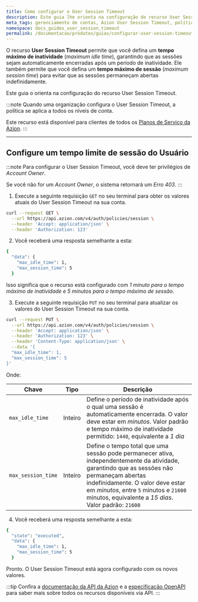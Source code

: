 ```yaml
---
title: Como configurar o User Session Timeout
description: Este guia lhe orienta na configuração do recurso User Session Timeout para proteger sua conta contra acesso não autorizado.
meta_tags: gerenciamento de contas, Azion User Session Timeout, políticas de segurança
namespace: docs_guides_user_session_timeout
permalink: /documentacao/produtos/guias/configurar-user-session-timeout/
---
```



O recurso **User Session Timeout** permite que você defina um **tempo máximo de inatividade** (*maximum idle time*), garantindo que as sessões sejam automaticamente encerradas após um período de inatividade. Ele também permite que você defina um **tempo máximo de sessão** (*maximum session time*) para evitar que as sessões permaneçam abertas indefinidamente.

Este guia o orienta na configuração do recurso User Session Timeout.

:::note
Quando uma organização configura o User Session Timeout, a política se aplica a todos os níveis de conta.

Este recurso está disponível para clientes de todos os [Planos de Serviço da Azion](https://www.azion.com/pt-br/servicos-profissionais/).
:::

<LinkButton link="/pt-br/documentacao/produtos/gestao-de-contas/user-session-timeout/" label="Saiba mais sobre o User Session Timeout" severity="secondary" target="_blank" />

--- 

## Configure um tempo limite de sessão do Usuário

:::note
Para configurar o User Session Timeout, você deve ter privilégios de *Account Owner*.

Se você não for um *Account Owner*, o sistema retornará um *Erro 403*.
:::

1. Execute a seguinte requisição `GET` no seu terminal para obter os valores atuais do User Session Timeout na sua conta.

```bash
curl --request GET \
  --url https://api.azion.com/v4/auth/policies/session \
  --header 'Accept: application/json' \
  --header 'Authorization: 123'
```

2. Você receberá uma resposta semelhante a esta:

```bash
{
  "data": {
    "max_idle_time": 1,
    "max_session_time": 5
  }
```

Isso significa que o recurso está configurado com *1 minuto para o tempo máximo de inatividade e 5 minutos para o tempo máximo de sessão*.

3. Execute a seguinte requisição `PUT` no seu terminal para atualizar os valores do User Session Timeout na sua conta.

```bash
curl --request PUT \
  --url https://api.azion.com/v4/auth/policies/session \
  --header 'Accept: application/json' \
  --header 'Authorization: 123' \
  --header 'Content-Type: application/json' \
  --data '{
  "max_idle_time": 1,
  "max_session_time": 5
}'
```

Onde: 

| Chave | Tipo | Descrição |
| ----------- | ----------- | ----------- |
| `max_idle_time` | Inteiro | Define o período de inatividade após o qual uma sessão é automaticamente encerrada. O valor deve estar em *minutos*. Valor padrão e tempo máximo de inatividade permitido: `1440`, equivalente a *1 dia* |
| `max_session_time` | Inteiro | Define o tempo total que uma sessão pode permanecer ativa, independentemente da atividade, garantindo que as sessões não permaneçam abertas indefinidamente. O valor deve estar em *minutos*, entre `5` minutos e `21600` minutos, equivalente a *15 dias*. Valor padrão: `21600` |

4. Você receberá uma resposta semelhante a esta:

```bash
{
  "state": "executed",
  "data": {
    "max_idle_time": 1,
    "max_session_time": 5
  }
```

Pronto. O User Session Timeout está agora configurado com os novos valores.

:::tip
Confira a [documentação da API da Azion](https://api.azion.com/) e a [especificação OpenAPI](https://github.com/aziontech/azionapi-openapi/) para saber mais sobre todos os recursos disponíveis via API.
:::


